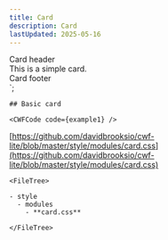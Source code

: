 ```yaml
---
title: Card
description: Card
lastUpdated: 2025-05-16
---
```



  <div class="card__header">Card header</div>
  <div class="card__body">This is a simple card.</div>
  <div class="card__footer">Card footer</div>
</div>`;

<Tabs>
  <TabItem label="Overview" icon="puzzle">
    
    ## Basic card

    <CWFCode code={example1} />
  </TabItem>
  <TabItem label="Files" icon="list-format">

  [https://github.com/davidbrooksio/cwf-lite/blob/master/style/modules/card.css](https://github.com/davidbrooksio/cwf-lite/blob/master/style/modules/card.css)
  
    <FileTree>

    - style
      - modules
        - **card.css**

    </FileTree>
  </TabItem>
  <TabItem label="Stylesheet" icon="open-book">
    <Code code={cssExample} lang="css" />
  </TabItem>
</Tabs>